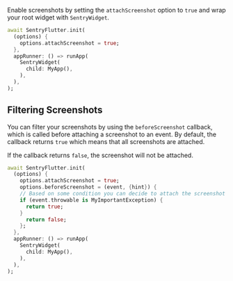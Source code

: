 Enable screenshots by setting the `attachScreenshot` option to `true` and wrap your root widget with `SentryWidget`.

```dart {3, 6-8}
await SentryFlutter.init(
  (options) {
    options.attachScreenshot = true;
  },
  appRunner: () => runApp(
    SentryWidget(
      child: MyApp(),
    ),
  ),
);
```

<PlatformContent includePath="replay/privacy-configuration" />

## Filtering Screenshots

You can filter your screenshots by using the `beforeScreenshot` callback, which is called before attaching a screenshot to an event. By default, the callback returns `true` which means that all screenshots are attached.

If the callback returns `false`, the screenshot will not be attached.

```dart {4-10}
await SentryFlutter.init(
  (options) {
    options.attachScreenshot = true;
    options.beforeScreenshot = (event, {hint}) {
    // Based on some condition you can decide to attach the screenshot or drop it
    if (event.throwable is MyImportantException) {
      return true;
    }
      return false;
    };
  },
  appRunner: () => runApp(
    SentryWidget(
      child: MyApp(),
    ),
  ),
);
```
